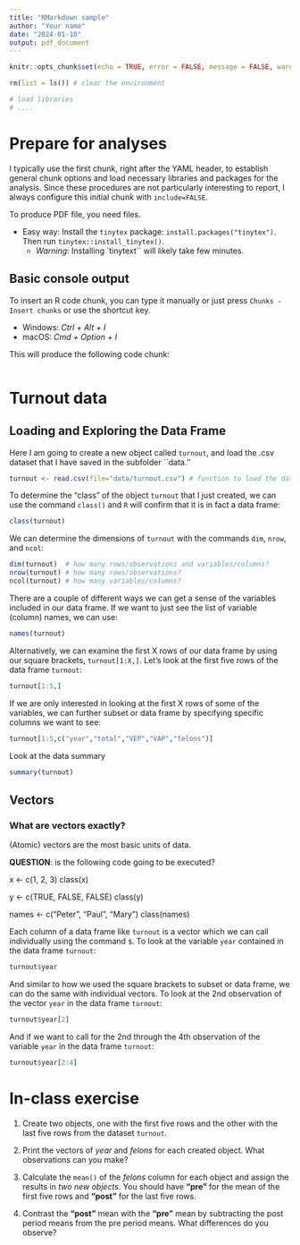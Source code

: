 ```yaml
---
title: "RMarkdown sample"
author: "Your name"
date: "2024-01-10"
output: pdf_document
---
```


```r
knitr::opts_chunk$set(echo = TRUE, error = FALSE, message = FALSE, warning = FALSE)

rm(list = ls()) # clear the environment

# load libraries
# ....

```


# Prepare for analyses

I typically use the first chunk, right after the YAML header, to establish general chunk options and load necessary libraries and packages for the analysis. Since these procedures are not particularly interesting to report, I always configure this initial chunk with `include=FALSE`.


To produce PDF file, you need \TeX files.

  - Easy way: Install the `tinytex` package: `install.packages("tinytex")`. Then run `tinytex::install_tinytex()`.
    - *Warning*: Installing `tinytext`` will likely take few minutes.


## Basic console output
To insert an R code chunk, you can type it manually or just press `Chunks - Insert chunks` or use the shortcut key. 

  - Windows: *Ctrl + Alt + I*
  - macOS: *Cmd + Option + I*

This will produce the following code chunk:


```r

```


# Turnout data


## Loading and Exploring the Data Frame

Here I am going to create a new object called `turnout`, and load the .csv dataset that I have saved in the subfolder ``data.''

```r
turnout <- read.csv(file="data/turnout.csv") # function to load the data using a relative path
```

To determine the "class" of the object `turnout` that I just created, we can use the command `class()` and `R` will confirm that it is in fact a data frame:

```r
class(turnout) 
```

We can determine the dimensions of `turnout` with the commands `dim`, `nrow`, and `ncol`:

```r
dim(turnout)  # how many rows/observations and variables/columns?
nrow(turnout) # how many rows/observations?
ncol(turnout) # how many variables/columns?
```

There are a couple of different ways we can get a sense of the variables included in our data frame.  If we want to just see the list of variable (column) names, we can use:

```r
names(turnout) 
```

Alternatively, we can examine the first X rows of our data frame by using our square brackets, `turnout[1:X,]`.  Let's look at the first five rows of the data frame `turnout`:

```r
turnout[1:5,]
```

If we are only interested in looking at the first X rows of some of the variables, we can further subset or data frame by specifying specific columns we want to see:

```r
turnout[1:5,c("year","total","VEP","VAP","felons")]
```

Look at the data summary

```r
summary(turnout)
```


## Vectors

### What are vectors exactly?

(Atomic) vectors are the most basic units of data.

**QUESTION**: is the following code going to be executed?

x <- c(1, 2, 3)
class(x)

y <- c(TRUE, FALSE, FALSE)
class(y)

names <- c("Peter", "Paul", "Mary")
class(names)


Each column of a data frame like `turnout` is a vector which we can call individually using the command `$`.  To look at the variable `year` contained in the data frame `turnout`:

```r
turnout$year
```

And similar to how we used the square brackets to subset or data frame, we can do the same with individual vectors. To look at the 2nd observation of the vector `year` in the data frame `turnout`:

```r
turnout$year[2]
```

And if we want to call for the 2nd through the 4th observation of the variable `year` in the data frame `turnout`:

```r
turnout$year[2:4]
```



# In-class exercise



1. Create two objects, one with the first five rows and the other with the last five rows from the dataset `turnout`.


2. Print the vectors of *year* and *felons* for each created object. What observations can you make?


3. Calculate the `mean()` of the *felons* column for each object and assign the results in *two new objects*. You should have **"pre"** for the mean of the first five rows and **"post"** for the last five rows.


4. Contrast the **"post"** mean with the **"pre"** mean by subtracting the post period means from the pre period means. What differences do you observe?



